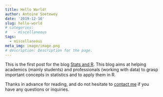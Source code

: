 ```yaml
---
title: Hello World!
author: Antoine Soetewey
date: '2019-12-16'
slug: hello-world
# categories:
#   - miscellaneous
tags:
  - miscellaneous
meta_img: image/image.png
# description: Description for the page.
---
```


This is the first post for the blog [Stats and R](/). This blog aims at helping academics (mainly students) and professionals (working with data) to grasp important concepts in statistics and to apply them in R.

Thanks in advance for reading, and do not hesitate to [contact me]("/contact/") if you have any questions or inquiries.
